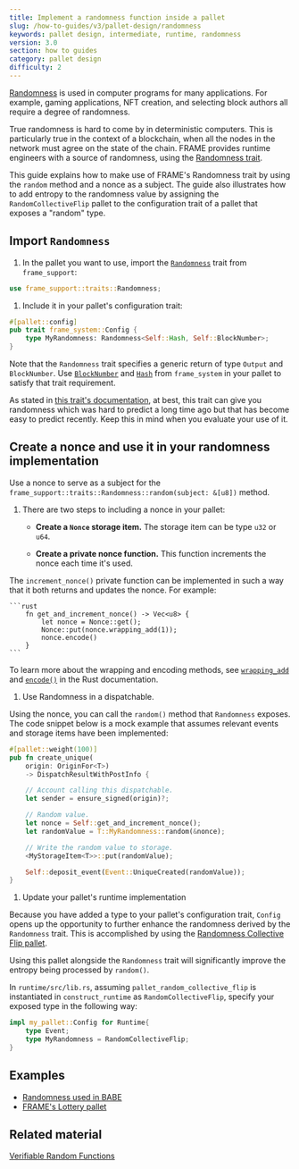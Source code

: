```yaml
---
title: Implement a randomness function inside a pallet
slug: /how-to-guides/v3/pallet-design/randomness
keywords: pallet design, intermediate, runtime, randomness
version: 3.0
section: how to guides
category: pallet design
difficulty: 2
---
```


[Randomness](/v3/runtime/randomness) is used in computer programs for many applications. For example, gaming applications, NFT creation, and selecting block authors all require a degree of randomness.

True randomness is hard to come by in deterministic computers. This is particularly true in the context of a blockchain, when all the nodes in the network must agree on the state of the chain. FRAME provides runtime engineers with a source of randomness, using the [Randomness trait](/rustdocs/latest/frame_support/traits/trait.Randomness.html).

This guide explains how to make use of FRAME's Randomness trait by using the `random` method and a nonce as a subject.
The guide also illustrates how to add entropy to the randomness value by assigning the `RandomCollectiveFlip` pallet to the configuration trait of a pallet that exposes a "random" type.

## Import `Randomness`

1. In the pallet you want to use, import the [`Randomness`](/rustdocs/latest/frame_support/traits/trait.Randomness.html)
   trait from `frame_support`:

```rust
use frame_support::traits::Randomness;
```

1. Include it in your pallet's configuration trait:

```rust
#[pallet::config]
pub trait frame_system::Config {
    type MyRandomness: Randomness<Self::Hash, Self::BlockNumber>;
}
```

Note that the `Randomness` trait specifies a generic return of type `Output` and `BlockNumber`.
Use [`BlockNumber`](/rustdocs/latest/frame_system/pallet/trait.Config.html#associatedtype.BlockNumber)
and [`Hash`](/rustdocs/latest/frame_system/pallet/trait.Config.html#associatedtype.Hash) from `frame_system`
in your pallet to satisfy that trait requirement.

As stated in [this trait's documentation](/rustdocs/latest/frame_support/traits/trait.Randomness.html), at best, this trait can give you randomness which was hard to predict a long time ago but that has become easy to predict recently.
Keep this in mind when you evaluate your use of it.

## Create a nonce and use it in your randomness implementation

Use a nonce to serve as a subject for the `frame_support::traits::Randomness::random(subject: &[u8])` method.

1. There are two steps to including a nonce in your pallet:

   - **Create a `Nonce` storage item.** The storage item can be type `u32` or `u64`.

   - **Create a private nonce function.** This function increments the nonce each time it's used.

The `increment_nonce()` private function can be implemented in such a way that it both returns and updates the nonce.
For example:

    ```rust
        fn get_and_increment_nonce() -> Vec<u8> {
            let nonce = Nonce::get();
            Nonce::put(nonce.wrapping_add(1));
            nonce.encode()
        }
    ```

To learn more about the wrapping and encoding methods, see [`wrapping_add`](/rustdocs/latest/funty/trait.IsInteger.html#tymethod.wrapping_add) and [`encode()`](/rustdocs/latest/frame_support/dispatch/trait.Encode.html#method.encode) in the Rust documentation.

1. Use Randomness in a dispatchable.

Using the nonce, you can call the `random()` method that `Randomness` exposes. The code snippet below is a mock example that assumes
relevant events and storage items have been implemented:

```rust
#[pallet::weight(100)]
pub fn create_unique(
    origin: OriginFor<T>)
    -> DispatchResultWithPostInfo {

    // Account calling this dispatchable.
    let sender = ensure_signed(origin)?;

    // Random value.
    let nonce = Self::get_and_increment_nonce();
    let randomValue = T::MyRandomness::random(&nonce);

    // Write the random value to storage.
    <MyStorageItem<T>>::put(randomValue);

    Self::deposit_event(Event::UniqueCreated(randomValue));
}
```

1. Update your pallet's runtime implementation

Because you have added a type to your pallet's configuration trait, `Config` opens up the opportunity to further enhance the randomness
derived by the `Randomness` trait. This is accomplished by using the [Randomness Collective Flip pallet][rcf-pallet-rustdocs].

Using this pallet alongside the `Randomness` trait will significantly improve the entropy being processed by `random()`.

In `runtime/src/lib.rs`, assuming `pallet_random_collective_flip` is instantiated in `construct_runtime` as `RandomCollectiveFlip`,
specify your exposed type in the following way:

```rust
impl my_pallet::Config for Runtime{
    type Event;
    type MyRandomness = RandomCollectiveFlip;
}
```

## Examples

- [Randomness used in BABE](https://github.com/paritytech/substrate/blob/master/frame/babe/src/randomness.rs)
- [FRAME's Lottery pallet](https://github.com/paritytech/substrate/blob/master/frame/lottery/src/lib.rs#L471)

## Related material

[Verifiable Random Functions](https://en.wikipedia.org/wiki/Verifiable_random_function)

[rcf-pallet-rustdocs]: /rustdocs/latest/pallet_randomness_collective_flip/index.html
